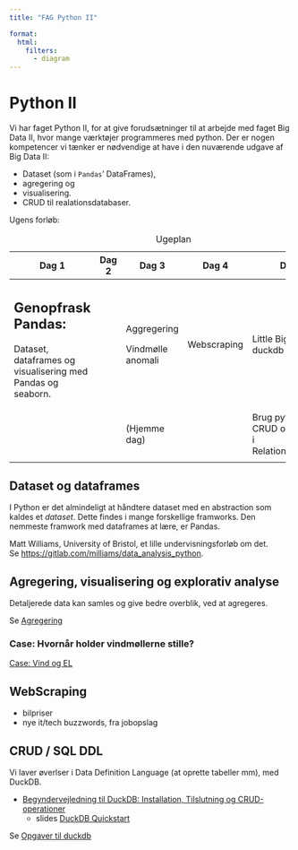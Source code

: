 ```yaml
---
title: "FAG Python II"

format: 
  html:
    filters:
      - diagram
---
```


# Python II

Vi har faget Python II, for at give forudsætninger til at arbejde med faget Big Data II, hvor mange værktøjer programmeres med python. Der er nogen kompetencer vi tænker er nødvendige at have i den nuværende udgave af Big Data II:

-   Dataset (som i `Pandas`' DataFrames),
-   agregering og
-   visualisering.
-   CRUD til realationsdatabaser.

Ugens forløb:

+-------------------------------------------------------------+----------+-------------------+----------------+-------------------------------------------------------+
| Dag 1                                                       | Dag 2    | Dag 3             | Dag 4          | Dag 5                                                 |
+=============================================================+==========+===================+================+=======================================================+
| ## Genopfrask Pandas:                                       |          | Aggregering       | Webscraping    | Little Bigdata med duckdb                             |
|                                                             |          |                   |                |                                                       |
| Dataset, dataframes og visualisering med Pandas og seaborn. |          | Vindmølle anomali |                |                                                       |
+-------------------------------------------------------------+----------+-------------------+----------------+-------------------------------------------------------+
|                                                             |          | (Hjemme dag)      |                | Brug python til CRUD operationer i Relationsdatabaser |
+-------------------------------------------------------------+----------+-------------------+----------------+-------------------------------------------------------+
|                                                             |          |                   |                |                                                       |
+-------------------------------------------------------------+----------+-------------------+----------------+-------------------------------------------------------+

: Ugeplan

## Dataset og dataframes

I Python er det almindeligt at håndtere dataset med en abstraction som kaldes et *dataset*. Dette findes i mange forskellige framworks. Den nemmeste framwork med dataframes at lære, er Pandas.

Matt Williams, University of Bristol, et lille undervisningsforløb om det.\
Se <https://gitlab.com/milliams/data_analysis_python>.

## Agregering, visualisering og explorativ analyse

Detaljerede data kan samles og give bedre overblik, ved at agregeres.

Se [Agregering](emner/agregering/)

### Case: Hvornår holder vindmøllerne stille?

[Case: Vind og EL](./emner/agregering/Case_Vind-El.qmd)

## WebScraping

-   bilpriser
-   nye it/tech buzzwords, fra jobopslag

## CRUD / SQL DDL

Vi laver øverlser i Data Definition Language (at oprette tabeller mm), med DuckDB.

-   [Begyndervejledning til DuckDB: Installation, Tilslutning og CRUD-operationer](./emner/CRUD_DDL_SQL/Begyndervejledning_til_DuckDB.qmd)
    -   slides [DuckDB Quickstart](./emner/CRUD_DDL_SQL/DuckDB_quickstart.qmd)

Se [Opgaver til duckdb](./emner/CRUD_DDL_SQL/duckdb_opgave.qmd)

```{=html}
<!-- 
---
## Quarto

Quarto enables you to weave together content and executable code into a finished document. To learn more about Quarto see <https://quarto.org>. -->
```